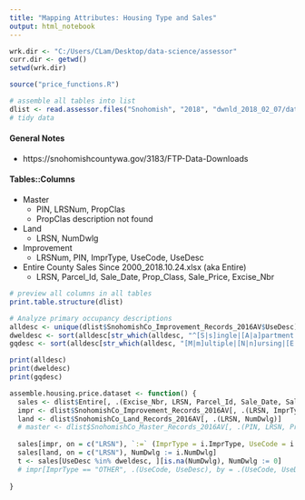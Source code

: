 ```yaml
---
title: "Mapping Attributes: Housing Type and Sales"
output: html_notebook
---
```



```r
wrk.dir <- "C:/Users/CLam/Desktop/data-science/assessor"
curr.dir <- getwd()
setwd(wrk.dir)

source("price_functions.R")

# assemble all tables into list
dlist <- read.assessor.files("Snohomish", "2018", "dwnld_2018_02_07/data_formatted")
# tidy data

```

#### General Notes

* https://snohomishcountywa.gov/3183/FTP-Data-Downloads

#### Tables::Columns

* Master 
    + PIN, LRSNum, PropClas
    + PropClas description not found
* Land  
    + LRSN, NumDwlg
* Improvement
    + LRSNum, PIN, ImprType, UseCode, UseDesc
* Entire County Sales Since 2000_2018.10.24.xlsx (aka Entire)
    + LRSN, Parcel_Id, Sale_Date, Prop_Class, Sale_Price, Excise_Nbr
    
```r
# preview all columns in all tables
print.table.structure(dlist)
```

```r
# Analyze primary occupancy descriptions
alldesc <- unique(dlist$SnohomishCo_Improvement_Records_2016AV$UseDesc)
dweldesc <- sort(alldesc[str_which(alldesc, "^[S|s]ingle|[A|a]partment|[A|a]pt|plex|[T|t]ownhouse|[C|c]ondo|MH\\sP|[M|m]ulti-|Manufactured\\sHome")])
gqdesc <- sort(alldesc[str_which(alldesc, "[M|m]ultiple|[N|n]ursing|[E|e]lderly")])

print(alldesc)
print(dweldesc)
print(gqdesc)
```


```r
assemble.housing.price.dataset <- function() {
  sales <- dlist$Entire[, .(Excise_Nbr, LRSN, Parcel_Id, Sale_Date, Sale_Price, Prop_Class)]
  impr <- dlist$SnohomishCo_Improvement_Records_2016AV[, .(LRSN, ImprType, UseCode, UseDesc)]
  land <- dlist$SnohomishCo_Land_Records_2016AV[, .(LRSN, NumDwlg)]
  # master <- dlist$SnohomishCo_Master_Records_2016AV[, .(PIN, LRSN, PropClas)]
  
  sales[impr, on = c("LRSN"), `:=` (ImprType = i.ImprType, UseCode = i.UseCode, UseDesc = i.UseDesc)]
  sales[land, on = c("LRSN"), NumDwlg := i.NumDwlg]
  t <- sales[UseDesc %in% dweldesc, ][is.na(NumDwlg), NumDwlg := 0]
  # impr[ImprType == "OTHER", .(UseCode, UseDesc), by = .(UseCode, UseDesc)]
  
}

```
